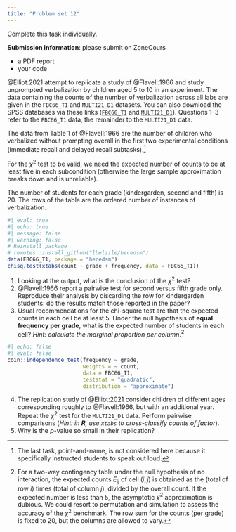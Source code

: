 ```yaml
---
title: "Problem set 12"
---
```


Complete this task individually.

**Submission information**: please submit on ZoneCours

-   a PDF report
-   your code

@Elliot:2021 attempt to replicate a study of @Flavell:1966 and study unprompted verbalization by children aged 5 to 10 in an experiment. The data containing the counts of the number of verbalization across all labs are given in the `FBC66_T1` and `MULTI21_D1` datasets. You can also download the SPSS databases via these links  ([`FBC66_T1`](/files/data/SPSS/FBC66_T1.sav) and [`MULTI21_D1`](/files/data/SPSS/MULTI21_D1.sav)).
Questions 1--3 refer to the `FBC66_T1` data, the remainder to the `MULTI21_D1` data.


The data from Table 1 of @Flavell:1966 are the number of children who verbalized without prompting overall in the first two experimental conditions (immediate recall and delayed recall subtasks).^[The last task, point-and-name, is not considered here because it specifically instructed students to speak out loud.]

For the $\chi^2$ test to be valid, we need the expected number of counts to be at least five in each subcondition (otherwise the large sample approximation breaks down and is unreliable).

The number of students for each grade (kindergarden, second and fifth) is 20.
The rows of the table are the ordered number of instances of verbalization.

```r
#| eval: true
#| echo: true
#| message: false
#| warning: false
# Reinstall package
# remotes::install_github("lbelzile/hecedsm")
data(FBC66_T1, package = "hecedsm")
chisq.test(xtabs(count ~ grade + frequency, data = FBC66_T1))
```

1. Looking at the output, what is the conclusion of the $\chi^2$ test? 
2. @Flavell:1966 report a pairwise test for second versus fifth grade only. Reproduce their analysis by discarding the row for kindergarden students: do the results match those reported in the paper? 
3. Usual recommendations for the chi-square test are that the expected counts in each cell be at least 5. Under the null hypothesis of **equal frequency per grade**, what is the expected number of students in each cell? *Hint: calculate the marginal proportion per column*.^[For a two-way contingency table under the null hypothesis of no interaction, the expected counts $E_{ij}$ of cell $(i,j)$ is obtained as the (total of row $i$) times (total of column $j$), divided by the overall count. If the expected number is less than 5, the asymptotic $\chi^2$ approximation is dubious.  We could resort to permutation and simulation to assess the accuracy of the $\chi^2$ benchmark. The row sum for the counts (per grade) is fixed to 20, but the columns are allowed to vary.]

```r
#| echo: false
#| eval: false
coin::independence_test(frequency ~ grade, 
                        weights = ~ count, 
                        data = FBC66_T1, 
                        teststat = "quadratic",
                        distribution = "approximate")
```

4. The replication study of @Elliot:2021 consider children of different ages corresponding roughly to @Flavell:1966, but with an additional year. Repeat the $\chi^2$ test for the `MULTI21_D1` data. Perform pairwise comparisons (*Hint: in **R**, use `xtabs` to cross-classify counts of factor*).
5. Why is the $p$-value so small in their replication?
